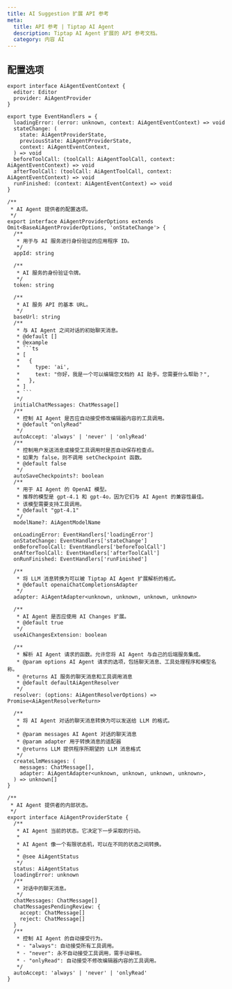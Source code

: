 ```yaml
---
title: AI Suggestion 扩展 API 参考
meta:
  title: API 参考 | Tiptap AI Agent
  description: Tiptap AI Agent 扩展的 API 参考文档。
  category: 内容 AI
---
```


## 配置选项

````tsx
export interface AiAgentEventContext {
  editor: Editor
  provider: AiAgentProvider
}

export type EventHandlers = {
  loadingError: (error: unknown, context: AiAgentEventContext) => void
  stateChange: (
    state: AiAgentProviderState,
    previousState: AiAgentProviderState,
    context: AiAgentEventContext,
  ) => void
  beforeToolCall: (toolCall: AiAgentToolCall, context: AiAgentEventContext) => void
  afterToolCall: (toolCall: AiAgentToolCall, context: AiAgentEventContext) => void
  runFinished: (context: AiAgentEventContext) => void
}

/**
 * AI Agent 提供者的配置选项。
 */
export interface AiAgentProviderOptions extends Omit<BaseAiAgentProviderOptions, 'onStateChange'> {
  /**
   * 用于与 AI 服务进行身份验证的应用程序 ID。
   */
  appId: string

  /**
   * AI 服务的身份验证令牌。
   */
  token: string

  /**
   * AI 服务 API 的基本 URL。
   */
  baseUrl: string
  /**
   * 与 AI Agent 之间对话的初始聊天消息。
   * @default []
   * @example
   * ```ts
   * [
   *   {
   *     type: 'ai',
   *     text: "你好，我是一个可以编辑您文档的 AI 助手。您需要什么帮助？",
   *   },
   * ]
   * ```
   */
  initialChatMessages: ChatMessage[]
  /**
   * 控制 AI Agent 是否应自动接受修改编辑器内容的工具调用。
   * @default "onlyRead"
   */
  autoAccept: 'always' | 'never' | 'onlyRead'
  /**
   * 控制用户发送消息或接受工具调用时是否自动保存检查点。
   * 如果为 false，则不调用 setCheckpoint 函数。
   * @default false
   */
  autoSaveCheckpoints?: boolean
  /**
   * 用于 AI Agent 的 OpenAI 模型。
   * 推荐的模型是 gpt-4.1 和 gpt-4o，因为它们与 AI Agent 的兼容性最佳。
   * 该模型需要支持工具调用。
   * @default "gpt-4.1"
   */
  modelName?: AiAgentModelName

  onLoadingError: EventHandlers['loadingError']
  onStateChange: EventHandlers['stateChange']
  onBeforeToolCall: EventHandlers['beforeToolCall']
  onAfterToolCall: EventHandlers['afterToolCall']
  onRunFinished: EventHandlers['runFinished']

  /**
   * 将 LLM 消息转换为可以被 Tiptap AI Agent 扩展解析的格式。
   * @default openaiChatCompletionsAdapter
   */
  adapter: AiAgentAdapter<unknown, unknown, unknown, unknown>

  /**
   * AI Agent 是否应使用 AI Changes 扩展。
   * @default true
   */
  useAiChangesExtension: boolean

  /**
   * 解析 AI Agent 请求的函数。允许您将 AI Agent 与自己的后端服务集成。
   * @param options AI Agent 请求的选项，包括聊天消息、工具处理程序和模型名称。
   * @returns AI 服务的聊天消息和工具调用消息
   * @default defaultAiAgentResolver
   */
  resolver: (options: AiAgentResolverOptions) => Promise<AiAgentResolverReturn>

  /**
   * 将 AI Agent 对话的聊天消息转换为可以发送给 LLM 的格式。
   *
   * @param messages AI Agent 对话的聊天消息
   * @param adapter 用于转换消息的适配器
   * @returns LLM 提供程序所期望的 LLM 消息格式
   */
  createLlmMessages: (
    messages: ChatMessage[],
    adapter: AiAgentAdapter<unknown, unknown, unknown, unknown>,
  ) => unknown[]
}

/**
 * AI Agent 提供者的内部状态。
 */
export interface AiAgentProviderState {
  /**
   * AI Agent 当前的状态。它决定下一步采取的行动。
   *
   * AI Agent 像一个有限状态机，可以在不同的状态之间转换。
   *
   * @see AiAgentStatus
   */
  status: AiAgentStatus
  loadingError: unknown
  /**
   * 对话中的聊天消息。
   */
  chatMessages: ChatMessage[]
  chatMessagesPendingReview: {
    accept: ChatMessage[]
    reject: ChatMessage[]
  }
  /**
   * 控制 AI Agent 的自动接受行为。
   * - "always": 自动接受所有工具调用。
   * - "never": 永不自动接受工具调用，需手动审核。
   * - "onlyRead": 自动接受不修改编辑器内容的工具调用。
   */
  autoAccept: 'always' | 'never' | 'onlyRead'
}
````